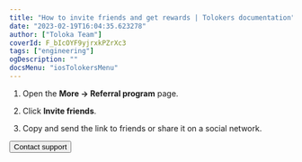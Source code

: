 ```yaml
---
title: "How to invite friends and get rewards | Tolokers documentation"
date: "2023-02-19T16:04:35.623278"
author: ["Toloka Team"]
coverId: F_bIcOYF9yjrxkPZrXc3
tags: ["engineering"]
ogDescription: ""
docsMenu: "iosTolokersMenu"
---
```



<ReferalContent1/>

1. Open the **More → Referral program** page.

1. Click **Invite friends**.

1. Copy and send the link to friends or share it on a social network.

<ReferalContent2/>

<Button themeColor="light" view="default" size="l" type="link" url="../troubleshooting/support?form-source=referal">Contact support</Button>

